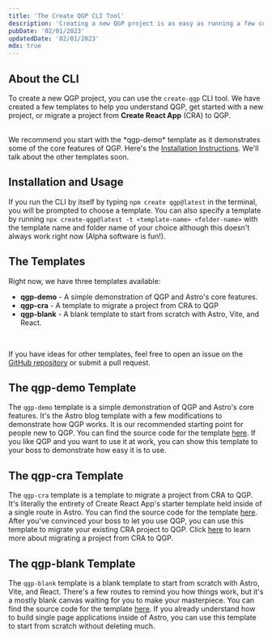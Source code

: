 ```yaml
---
title: 'The Create QGP CLI Tool'
description: 'Creating a new QGP project is as easy as running a few commands in your terminal.'
pubDate: '02/01/2023'
updatedDate: '02/01/2023'
mdx: true
---
```



## **About the CLI**

To create a new QGP project, you can use the `create-qgp` CLI tool. We have created a few templates to help you understand QGP, get started with a new project, or migrate a project from **Create React App** (CRA) to QGP.

<br />

<Infobox hint={true}>
	We recommend you start with the *qgp-demo* template as it demonstrates some of the core features
	of QGP. Here's the <a href="#create-qgp">Installation Instructions</a>. We'll talk about the other
	templates soon.
</Infobox>

<br />

## **Installation and Usage**

If you run the CLI by itself by typing `npm create qgp@latest` in the terminal, you will be prompted to choose a template. You can also specify a template by running `npx create-qgp@latest -t <template-name> <folder-name>` with the template name and folder name of your choice although this doesn't always work right now (Alpha software is fun!).

## **The Templates**

Right now, we have three templates available:

<ul>
	<li>
		<strong>qgp-demo</strong> - A simple demonstration of QGP and Astro's core features.
	</li>
	<li>
		<strong>qgp-cra</strong> - A template to migrate a project from CRA to QGP
	</li>
	<li>
		<strong>qgp-blank</strong> - A blank template to start from scratch with Astro, Vite, and React.
	</li>
</ul>

<br />

If you have ideas for other templates, feel free to open an issue on the [GitHub repository](http://github.com/JLarky/create-qgp) or submit a pull request.

## **The qgp-demo Template**

The `qgp-demo` template is a simple demonstration of QGP and Astro's core features. It's the Astro blog template with a few modifications to demonstrate how QGP works. It is our recommended starting point for people new to QGP. You can find the source code for the template [here](https://github.com/JLarky/create-qgp/tree/master/template-qgp-demo). If you like QGP and you want to use it at work, you can show this template to your boss to demonstrate how easy it is to use.

## **The qgp-cra Template**

The `qgp-cra` template is a template to migrate a project from CRA to QGP. It's literally the entirety of Create React App's starter template held inside of a single route in Astro. You can find the source code for the template [here](https://github.com/JLarky/create-qgp/tree/master/template-astro-vite-cra-ts). After you've convinced your boss to let you use QGP, you can use this template to migrate your existing CRA project to QGP. Click [here](/docs/migrating-a-website/from-create-react-app) to learn more about migrating a project from CRA to QGP.

## **The qgp-blank Template**

The `qgp-blank` template is a blank template to start from scratch with Astro, Vite, and React. There's a few routes to remind you how things work, but it's a mostly blank canvas waiting for you to make your masterpiece. You can find the source code for the template [here](https://github.com/JLarky/create-qgp/tree/master/template-astro-vite-react-clean). If you already understand how to build single page applications inside of Astro, you can use this template to start from scratch without deleting much.
